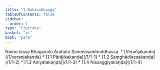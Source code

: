 ```yaml
---
title: "1 Mahāvibhaṅga"
tableOfContents: false
sidebar:
  order: 1
type: "tipitaka"
basket: "vi"
book: "para"
---
```



<DynamicBreadcrumb />

<Paragraph number="1" type="center" book="para">
Namo tassa Bhagavato Arahato Sammāsambuddhassa.

</Paragraph>

<TableOfContents book="para" section="1">
* [Verañjakaṇḍa](/1/veranjakanda)
* [1.1 Pārājikakaṇḍa](/1/1-1)
* [1.2 Saṃghādisesakaṇḍa](/1/1-2)
* [1.3 Aniyatakaṇḍa](/1/1-3)
* [1.4 Nissaggiyakaṇḍa](/1/1-4)
</TableOfContents>
